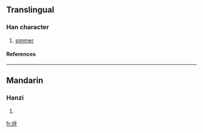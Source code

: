 ==Translingual==
===Han character===
{{Han char|rn=86|rad=火|as=05|sn=9|four=|canj=火竹火木 (FHFD)}}
# [[simmer]]
====References====
{{Han ref|kx=0669.101|hdz=32196.050|uh=70C0|ud=28864}}

----
==Mandarin==
===Hanzi===
{{cmn-hanzi|pin=[[hū]] (hu1)|wg=hu<sup>1</sup>}}
# {{defn|Mandarin}}

[[fr:烀]]